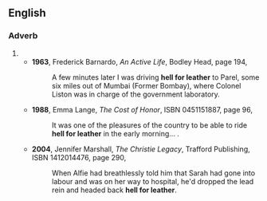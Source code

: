==English==
===Adverb===
{{en-adv|-|pos=[[hell]] [[for]] [[leather]]}}
#{{form of|Less common form|hell-for-leather}}
#*'''1963''', Frederick Barnardo, ''An Active Life'', Bodley Head, page 194,
#*:A few minutes later I was driving '''hell for leather''' to Parel, some six miles out of Mumbai (Former Bombay), where Colonel Liston was in charge of the government laboratory.
#*'''1988''', Emma Lange, ''The Cost of Honor'', ISBN 0451151887, page 96,
#*:It was one of the pleasures of the country to be able to ride '''hell for leather''' in the early morning...&nbsp;.
#*'''2004''', Jennifer Marshall, ''The Christie Legacy'', Trafford Publishing, ISBN 1412014476, page 290,
#*:When Alfie had breathlessly told him that Sarah had gone into labour and was on her way to hospital, he'd dropped the lead rein and headed back '''hell for leather'''.